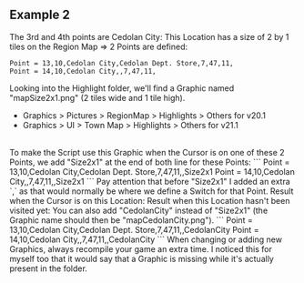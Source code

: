 ## Example 2

The 3rd and 4th points are Cedolan City:
<ImageWithCaption src="/images/documentation/region-map/CedolanCity-0.png" caption="Cedolan City" align="left" size="tiny"/>
This Location has a size of 2 by 1 tiles on the Region Map => 2 Points are defined:
```
Point = 13,10,Cedolan City,Cedolan Dept. Store,7,47,11,
Point = 14,10,Cedolan City,,7,47,11,
```
Looking into the Highlight folder, we'll find a Graphic named "mapSize2x1.png" (2 tiles wide and 1 tile high).
- Graphics > Pictures > RegionMap > Highlights > Others for v20.1
- Graphics > UI > Town Map > Highlights > Others for v21.1
<br/>
To make the Script use this Graphic when the Cursor is on one of these 2 Points, we add "Size2x1" at the end of both line for these Points:
```
Point = 13,10,Cedolan City,Cedolan Dept. Store,7,47,11,,Size2x1
Point = 14,10,Cedolan City,,7,47,11,,Size2x1
```
Pay attention that before "Size2x1" I added an extra `,` as that would normally be where we define a Switch for that Point.
Result when the Cursor is on this Location:
<ImageWithCaption src="/images/documentation/region-map/CedolanCity-1.png" caption="Cedolan City Highlighted" align="left" size="tiny"/>
Result when this Location hasn't been visited yet:
<ImageWithCaption src="/images/documentation/region-map/CedolanCity-2.png" caption="Cedolan City Unvisited" align="left" size="tiny"/>
You can also add "CedolanCity" instead of "Size2x1" (the Graphic name should then be "mapCedolanCity.png").
```
Point = 13,10,Cedolan City,Cedolan Dept. Store,7,47,11,,CedolanCity
Point = 14,10,Cedolan City,,7,47,11,,CedolanCity
```
When changing or adding new Graphics, always recompile your game an extra time. I noticed this for myself too that it would say that a Graphic is missing while it's actually present in the folder.
<br/>